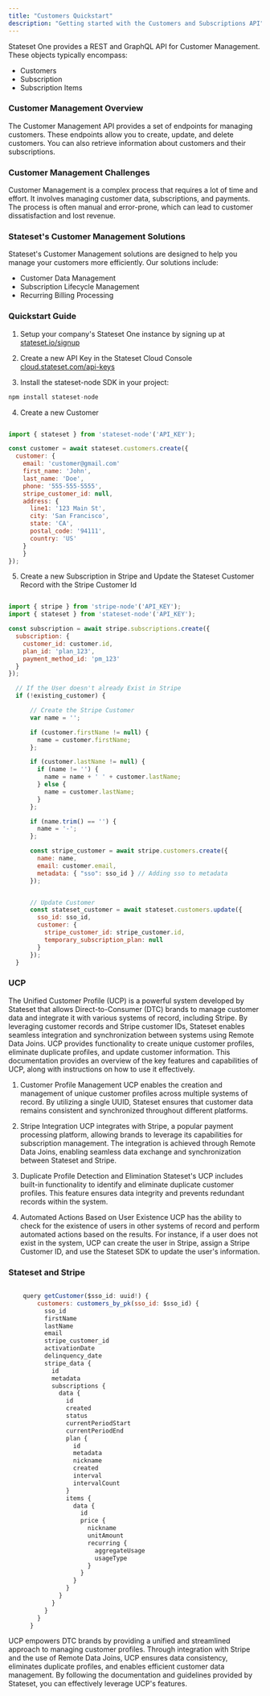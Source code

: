 ```yaml
---
title: "Customers Quickstart"
description: "Getting started with the Customers and Subscriptions API"
---
```


Stateset One provides a REST and GraphQL API for Customer Management. These objects typically encompass:

- Customers
- Subscription
- Subscription Items

### Customer Management Overview

The Customer Management API provides a set of endpoints for managing customers. These endpoints allow you to create, update, and delete customers. You can also retrieve information about customers and their subscriptions.

### Customer Management Challenges

Customer Management is a complex process that requires a lot of time and effort. It involves managing customer data, subscriptions, and payments. The process is often manual and error-prone, which can lead to customer dissatisfaction and lost revenue.

### Stateset's Customer Management Solutions

Stateset's Customer Management solutions are designed to help you manage your customers more efficiently. Our solutions include:

- Customer Data Management
- Subscription Lifecycle Management
- Recurring Billing Processing

### Quickstart Guide

1) Setup your company's Stateset One instance by signing up at <a href="https://stateset.io/signup">stateset.io/signup</a>

2) Create a new API Key in the Stateset Cloud Console <a href="https://cloud.stateset.com/api-keys">cloud.stateset.com/api-keys</a>

3) Install the stateset-node SDK in your project:

```jsx
npm install stateset-node
```

4) Create a new Customer

```jsx javascript

import { stateset } from 'stateset-node'('API_KEY');

const customer = await stateset.customers.create({
  customer: {
    email: 'customer@gmail.com'
    first_name: 'John',
    last_name: 'Doe',
    phone: '555-555-5555',
    stripe_customer_id: null,
    address: {
      line1: '123 Main St',
      city: 'San Francisco',
      state: 'CA',
      postal_code: '94111',
      country: 'US'
    }
    }
});

```

5) Create a new Subscription in Stripe and Update the Stateset Customer Record with the Stripe Customer Id

```jsx javascript

import { stripe } from 'stripe-node'('API_KEY');
import { stateset } from 'stateset-node'('API_KEY');

const subscription = await stripe.subscriptions.create({
  subscription: {
    customer_id: customer.id,
    plan_id: 'plan_123',
    payment_method_id: 'pm_123'
  }
});

  // If the User doesn't already Exist in Stripe
  if (!existing_customer) {

      // Create the Stripe Customer
      var name = '';

      if (customer.firstName != null) {
        name = customer.firstName;
      };

      if (customer.lastName != null) {
        if (name != '') {
          name = name + ' ' + customer.lastName;
        } else {
          name = customer.lastName;
        }
      };

      if (name.trim() == '') {
        name = '-';
      };

      const stripe_customer = await stripe.customers.create({
        name: name,
        email: customer.email,
        metadata: { "sso": sso_id } // Adding sso to metadata
      });


      // Update Customer
      const stateset_customer = await stateset.customers.update({
        sso_id: sso_id,
        customer: {
          stripe_customer_id: stripe_customer.id,
          temporary_subscription_plan: null
        }
      });
  }
```

### UCP

The Unified Customer Profile (UCP) is a powerful system developed by Stateset that allows Direct-to-Consumer (DTC) brands to manage customer data and integrate it with various systems of record, including Stripe. By leveraging customer records and Stripe customer IDs, Stateset enables seamless integration and synchronization between systems using Remote Data Joins.
UCP provides functionality to create unique customer profiles, eliminate duplicate profiles, and update customer information. This documentation provides an overview of the key features and capabilities of UCP, along with instructions on how to use it effectively.

1. Customer Profile Management
UCP enables the creation and management of unique customer profiles across multiple systems of record. By utilizing a single UUID, Stateset ensures that customer data remains consistent and synchronized throughout different platforms.

2. Stripe Integration
UCP integrates with Stripe, a popular payment processing platform, allowing brands to leverage its capabilities for subscription management. The integration is achieved through Remote Data Joins, enabling seamless data exchange and synchronization between Stateset and Stripe.

3. Duplicate Profile Detection and Elimination
Stateset's UCP includes built-in functionality to identify and eliminate duplicate customer profiles. This feature ensures data integrity and prevents redundant records within the system.

4. Automated Actions Based on User Existence
UCP has the ability to check for the existence of users in other systems of record and perform automated actions based on the results. For instance, if a user does not exist in the system, UCP can create the user in Stripe, assign a Stripe Customer ID, and use the Stateset SDK to update the user's information.

### Stateset and Stripe

```jsx graphql

    query getCustomer($sso_id: uuid!) {
        customers: customers_by_pk(sso_id: $sso_id) {
          sso_id
          firstName
          lastName
          email
          stripe_customer_id
          activationDate
          delinquency_date
          stripe_data {
            id
            metadata
            subscriptions {
              data {
                id
                created
                status
                currentPeriodStart
                currentPeriodEnd
                plan {
                  id
                  metadata
                  nickname
                  created
                  interval
                  intervalCount
                }
                items {
                  data {
                    id
                    price {
                      nickname
                      unitAmount
                      recurring {
                        aggregateUsage
                        usageType
                      }
                    }
                  }
                }
              }
            }
          }
        }
      }
```

UCP empowers DTC brands by providing a unified and streamlined approach to managing customer profiles. Through integration with Stripe and the use of Remote Data Joins, UCP ensures data consistency, eliminates duplicate profiles, and enables efficient customer data management.
By following the documentation and guidelines provided by Stateset, you can effectively leverage UCP's features.